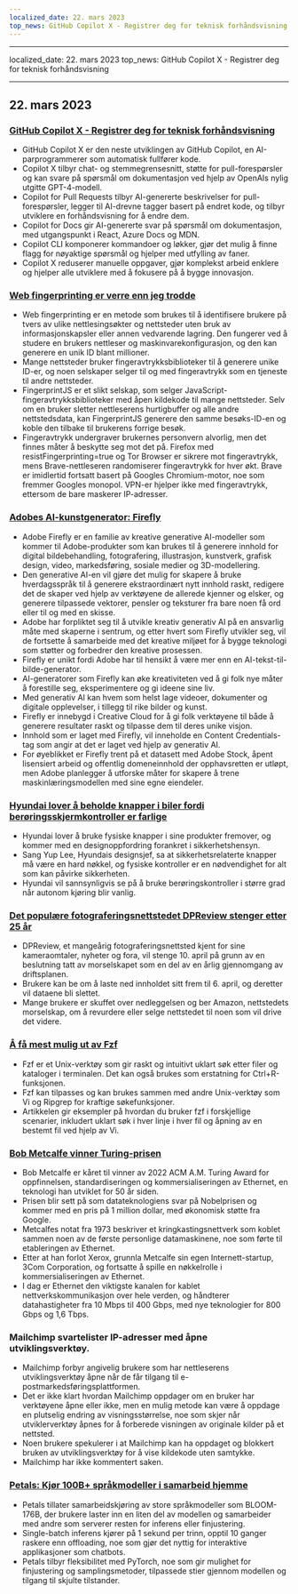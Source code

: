 ```yaml
---
localized_date: 22. mars 2023
top_news: GitHub Copilot X - Registrer deg for teknisk forhåndsvisning
---
```


---

localized_date: 22. mars 2023
top_news: GitHub Copilot X - Registrer deg for teknisk forhåndsvisning

---



<CallToAction />

<Steps>

## 22. mars 2023

### [GitHub Copilot X - Registrer deg for teknisk forhåndsvisning](https://github.blog/2023-03-22-github-copilot-x-the-ai-powered-developer-experience/?ref=hackernewsgpt.com)

- GitHub Copilot X er den neste utviklingen av GitHub Copilot, en AI-parprogrammerer som automatisk fullfører kode.
- Copilot X tilbyr chat- og stemmegrensesnitt, støtte for pull-forespørsler og kan svare på spørsmål om dokumentasjon ved hjelp av OpenAIs nylig utgitte GPT-4-modell.
- Copilot for Pull Requests tilbyr AI-genererte beskrivelser for pull-forespørsler, legger til AI-drevne tagger basert på endret kode, og tilbyr utviklere en forhåndsvisning for å endre dem.
- Copilot for Docs gir AI-genererte svar på spørsmål om dokumentasjon, med utgangspunkt i React, Azure Docs og MDN.
- Copilot CLI komponerer kommandoer og løkker, gjør det mulig å finne flagg for nøyaktige spørsmål og hjelper med utfylling av faner.
- Copilot X reduserer manuelle oppgaver, gjør komplekst arbeid enklere og hjelper alle utviklere med å fokusere på å bygge innovasjon.

### [Web fingerprinting er verre enn jeg trodde](https://www.bitestring.com/posts/2023-03-19-web-fingerprinting-is-worse-than-I-thought.html?ref=hackernewsgpt.com)

- Web fingerprinting er en metode som brukes til å identifisere brukere på tvers av ulike nettlesingsøkter og nettsteder uten bruk av informasjonskapsler eller annen vedvarende lagring. Den fungerer ved å studere en brukers nettleser og maskinvarekonfigurasjon, og den kan generere en unik ID blant millioner.
- Mange nettsteder bruker fingeravtrykksbiblioteker til å generere unike ID-er, og noen selskaper selger til og med fingeravtrykk som en tjeneste til andre nettsteder.
- FingerprintJS er et slikt selskap, som selger JavaScript-fingeravtrykksbiblioteker med åpen kildekode til mange nettsteder. Selv om en bruker sletter nettleserens hurtigbuffer og alle andre nettstedsdata, kan FingerprintJS generere den samme besøks-ID-en og koble den tilbake til brukerens forrige besøk.
- Fingeravtrykk undergraver brukernes personvern alvorlig, men det finnes måter å beskytte seg mot det på. Firefox med resistFingerprinting=true og Tor Browser er sikrere mot fingeravtrykk, mens Brave-nettleseren randomiserer fingeravtrykk for hver økt. Brave er imidlertid fortsatt basert på Googles Chromium-motor, noe som fremmer Googles monopol. VPN-er hjelper ikke med fingeravtrykk, ettersom de bare maskerer IP-adresser.

### [Adobes AI-kunstgenerator: Firefly](https://www.adobe.com/sensei/generative-ai/firefly.html?ref=hackernewsgpt.com)

- Adobe Firefly er en familie av kreative generative AI-modeller som kommer til Adobe-produkter som kan brukes til å generere innhold for digital bildebehandling, fotografering, illustrasjon, kunstverk, grafisk design, video, markedsføring, sosiale medier og 3D-modellering.
- Den generative AI-en vil gjøre det mulig for skapere å bruke hverdagsspråk til å generere ekstraordinært nytt innhold raskt, redigere det de skaper ved hjelp av verktøyene de allerede kjenner og elsker, og generere tilpassede vektorer, pensler og teksturer fra bare noen få ord eller til og med en skisse.
- Adobe har forpliktet seg til å utvikle kreativ generativ AI på en ansvarlig måte med skaperne i sentrum, og etter hvert som Firefly utvikler seg, vil de fortsette å samarbeide med det kreative miljøet for å bygge teknologi som støtter og forbedrer den kreative prosessen.
- Firefly er unikt fordi Adobe har til hensikt å være mer enn en AI-tekst-til-bilde-generator.
- AI-generatorer som Firefly kan øke kreativiteten ved å gi folk nye måter å forestille seg, eksperimentere og gi ideene sine liv.
- Med generativ AI kan hvem som helst lage videoer, dokumenter og digitale opplevelser, i tillegg til rike bilder og kunst.
- Firefly er innebygd i Creative Cloud for å gi folk verktøyene til både å generere resultater raskt og tilpasse dem til deres unike visjon.
- Innhold som er laget med Firefly, vil inneholde en Content Credentials-tag som angir at det er laget ved hjelp av generativ AI.
- For øyeblikket er Firefly trent på et datasett med Adobe Stock, åpent lisensiert arbeid og offentlig domeneinnhold der opphavsretten er utløpt, men Adobe planlegger å utforske måter for skapere å trene maskinlæringsmodellen med sine egne eiendeler.

### [Hyundai lover å beholde knapper i biler fordi berøringsskjermkontroller er farlige](https://www.thedrive.com/news/hyundai-promises-to-keep-buttons-in-cars-because-touchscreen-controls-are-dangerous?ref=hackernewsgpt.com)

- Hyundai lover å bruke fysiske knapper i sine produkter fremover, og kommer med en designoppfordring forankret i sikkerhetshensyn.
- Sang Yup Lee, Hyundais designsjef, sa at sikkerhetsrelaterte knapper må være en hard nøkkel, og fysiske kontroller er en nødvendighet for alt som kan påvirke sikkerheten.
- Hyundai vil sannsynligvis se på å bruke berøringskontroller i større grad når autonom kjøring blir vanlig.

### [Det populære fotograferingsnettstedet DPReview stenger etter 25 år](https://www.dpreview.com/news/5901145460/dpreview-com-to-close?ref=hackernewsgpt.com)

- DPReview, et mangeårig fotograferingsnettsted kjent for sine kameraomtaler, nyheter og fora, vil stenge 10. april på grunn av en beslutning tatt av morselskapet som en del av en årlig gjennomgang av driftsplanen.
- Brukere kan be om å laste ned innholdet sitt frem til 6. april, og deretter vil dataene bli slettet.
- Mange brukere er skuffet over nedleggelsen og ber Amazon, nettstedets morselskap, om å revurdere eller selge nettstedet til noen som vil drive det videre.

### [Å få mest mulig ut av Fzf](https://andrew-quinn.me/fzf/?ref=hackernewsgpt.com)

- Fzf er et Unix-verktøy som gir raskt og intuitivt uklart søk etter filer og kataloger i terminalen. Det kan også brukes som erstatning for Ctrl+R-funksjonen.
- Fzf kan tilpasses og kan brukes sammen med andre Unix-verktøy som Vi og Ripgrep for kraftige søkefunksjoner.
- Artikkelen gir eksempler på hvordan du bruker fzf i forskjellige scenarier, inkludert uklart søk i hver linje i hver fil og åpning av en bestemt fil ved hjelp av Vi.

### [Bob Metcalfe vinner Turing-prisen](https://amturing.acm.org/?2023=&ref=hackernewsgpt.com)

- Bob Metcalfe er kåret til vinner av 2022 ACM A.M. Turing Award for oppfinnelsen, standardiseringen og kommersialiseringen av Ethernet, en teknologi han utviklet for 50 år siden.
- Prisen blir sett på som datateknologiens svar på Nobelprisen og kommer med en pris på 1 million dollar, med økonomisk støtte fra Google.
- Metcalfes notat fra 1973 beskriver et kringkastingsnettverk som koblet sammen noen av de første personlige datamaskinene, noe som førte til etableringen av Ethernet.
- Etter at han forlot Xerox, grunnla Metcalfe sin egen Internett-startup, 3Com Corporation, og fortsatte å spille en nøkkelrolle i kommersialiseringen av Ethernet.
- I dag er Ethernet den viktigste kanalen for kablet nettverkskommunikasjon over hele verden, og håndterer datahastigheter fra 10 Mbps til 400 Gbps, med nye teknologier for 800 Gbps og 1,6 Tbps.

### Mailchimp svartelister IP-adresser med åpne utviklingsverktøy.

- Mailchimp forbyr angivelig brukere som har nettleserens utviklingsverktøy åpne når de får tilgang til e-postmarkedsføringsplattformen.
- Det er ikke klart hvordan Mailchimp oppdager om en bruker har verktøyene åpne eller ikke, men en mulig metode kan være å oppdage en plutselig endring av visningsstørrelse, noe som skjer når utviklerverktøy åpnes for å forberede visningen av originale kilder på et nettsted.
- Noen brukere spekulerer i at Mailchimp kan ha oppdaget og blokkert bruken av utviklingsverktøy for å vise kildekode uten samtykke.
- Mailchimp har ikke kommentert saken.

### [Petals: Kjør 100B+ språkmodeller i samarbeid hjemme](https://petals.ml/?ref=hackernewsgpt.com)

- Petals tillater samarbeidskjøring av store språkmodeller som BLOOM-176B, der brukere laster inn en liten del av modellen og samarbeider med andre som serverer resten for inferens eller finjustering.
- Single-batch inferens kjører på 1 sekund per trinn, opptil 10 ganger raskere enn offloading, noe som gjør det nyttig for interaktive applikasjoner som chatbots.
- Petals tilbyr fleksibilitet med PyTorch, noe som gir mulighet for finjustering og samplingsmetoder, tilpassede stier gjennom modellen og tilgang til skjulte tilstander.

</Steps>

